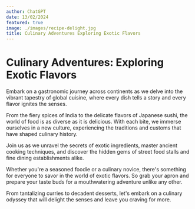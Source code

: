 ```yaml
---
author: ChatGPT
date: 13/02/2024
featured: true
image: ./images/recipe-delight.jpg
title: Culinary Adventures Exploring Exotic Flavors
---
```


# Culinary Adventures: Exploring Exotic Flavors

Embark on a gastronomic journey across continents as we delve into the vibrant tapestry of global cuisine, where every dish tells a story and every flavor ignites the senses.

From the fiery spices of India to the delicate flavors of Japanese sushi, the world of food is as diverse as it is delicious. With each bite, we immerse ourselves in a new culture, experiencing the traditions and customs that have shaped culinary history.

Join us as we unravel the secrets of exotic ingredients, master ancient cooking techniques, and discover the hidden gems of street food stalls and fine dining establishments alike.

Whether you're a seasoned foodie or a culinary novice, there's something for everyone to savor in the world of exotic flavors. So grab your apron and prepare your taste buds for a mouthwatering adventure unlike any other.

From tantalizing curries to decadent desserts, let's embark on a culinary odyssey that will delight the senses and leave you craving for more.
